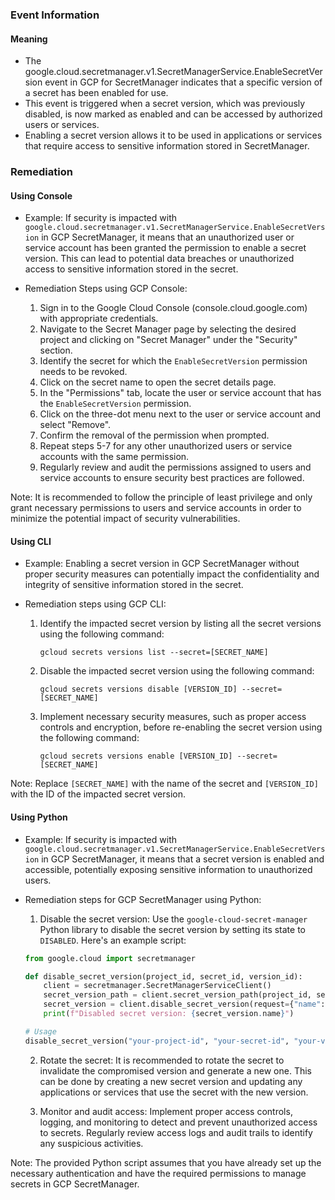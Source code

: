 
### Event Information

#### Meaning

- The google.cloud.secretmanager.v1.SecretManagerService.EnableSecretVersion event in GCP for SecretManager indicates that a specific version of a secret has been enabled for use.
- This event is triggered when a secret version, which was previously disabled, is now marked as enabled and can be accessed by authorized users or services.
- Enabling a secret version allows it to be used in applications or services that require access to sensitive information stored in SecretManager.

### Remediation

#### Using Console

- Example: If security is impacted with `google.cloud.secretmanager.v1.SecretManagerService.EnableSecretVersion` in GCP SecretManager, it means that an unauthorized user or service account has been granted the permission to enable a secret version. This can lead to potential data breaches or unauthorized access to sensitive information stored in the secret.

- Remediation Steps using GCP Console:
  1. Sign in to the Google Cloud Console (console.cloud.google.com) with appropriate credentials.
  2. Navigate to the Secret Manager page by selecting the desired project and clicking on "Secret Manager" under the "Security" section.
  3. Identify the secret for which the `EnableSecretVersion` permission needs to be revoked.
  4. Click on the secret name to open the secret details page.
  5. In the "Permissions" tab, locate the user or service account that has the `EnableSecretVersion` permission.
  6. Click on the three-dot menu next to the user or service account and select "Remove".
  7. Confirm the removal of the permission when prompted.
  8. Repeat steps 5-7 for any other unauthorized users or service accounts with the same permission.
  9. Regularly review and audit the permissions assigned to users and service accounts to ensure security best practices are followed.

Note: It is recommended to follow the principle of least privilege and only grant necessary permissions to users and service accounts in order to minimize the potential impact of security vulnerabilities.

#### Using CLI

- Example: Enabling a secret version in GCP SecretManager without proper security measures can potentially impact the confidentiality and integrity of sensitive information stored in the secret.

- Remediation steps using GCP CLI:
  1. Identify the impacted secret version by listing all the secret versions using the following command:
     ```
     gcloud secrets versions list --secret=[SECRET_NAME]
     ```

  2. Disable the impacted secret version using the following command:
     ```
     gcloud secrets versions disable [VERSION_ID] --secret=[SECRET_NAME]
     ```

  3. Implement necessary security measures, such as proper access controls and encryption, before re-enabling the secret version using the following command:
     ```
     gcloud secrets versions enable [VERSION_ID] --secret=[SECRET_NAME]
     ```

Note: Replace `[SECRET_NAME]` with the name of the secret and `[VERSION_ID]` with the ID of the impacted secret version.

#### Using Python

- Example: If security is impacted with `google.cloud.secretmanager.v1.SecretManagerService.EnableSecretVersion` in GCP SecretManager, it means that a secret version is enabled and accessible, potentially exposing sensitive information to unauthorized users.

- Remediation steps for GCP SecretManager using Python:
  1. Disable the secret version: Use the `google-cloud-secret-manager` Python library to disable the secret version by setting its state to `DISABLED`. Here's an example script:

  ```python
  from google.cloud import secretmanager

  def disable_secret_version(project_id, secret_id, version_id):
      client = secretmanager.SecretManagerServiceClient()
      secret_version_path = client.secret_version_path(project_id, secret_id, version_id)
      secret_version = client.disable_secret_version(request={"name": secret_version_path})
      print(f"Disabled secret version: {secret_version.name}")

  # Usage
  disable_secret_version("your-project-id", "your-secret-id", "your-version-id")
  ```

  2. Rotate the secret: It is recommended to rotate the secret to invalidate the compromised version and generate a new one. This can be done by creating a new secret version and updating any applications or services that use the secret with the new version.

  3. Monitor and audit access: Implement proper access controls, logging, and monitoring to detect and prevent unauthorized access to secrets. Regularly review access logs and audit trails to identify any suspicious activities.

Note: The provided Python script assumes that you have already set up the necessary authentication and have the required permissions to manage secrets in GCP SecretManager.


